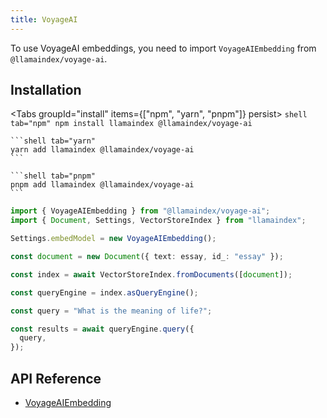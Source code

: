 ```yaml
---
title: VoyageAI
---
```


To use VoyageAI embeddings, you need to import `VoyageAIEmbedding` from `@llamaindex/voyage-ai`.

## Installation


<Tabs groupId="install" items={["npm", "yarn", "pnpm"]} persist>
	```shell tab="npm"
	npm install llamaindex @llamaindex/voyage-ai
	```

	```shell tab="yarn"
	yarn add llamaindex @llamaindex/voyage-ai
	```

	```shell tab="pnpm"
	pnpm add llamaindex @llamaindex/voyage-ai
	```
</Tabs>

```ts
import { VoyageAIEmbedding } from "@llamaindex/voyage-ai";
import { Document, Settings, VectorStoreIndex } from "llamaindex";

Settings.embedModel = new VoyageAIEmbedding();

const document = new Document({ text: essay, id_: "essay" });

const index = await VectorStoreIndex.fromDocuments([document]);

const queryEngine = index.asQueryEngine();

const query = "What is the meaning of life?";

const results = await queryEngine.query({
  query,
});
```

## API Reference

- [VoyageAIEmbedding](/docs/api/classes/VoyageAIEmbedding)

